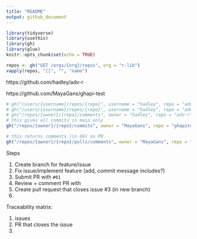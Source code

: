 ```yaml
---
title: "README"
output: github_document
---
```


```r
library(tidyverse)
library(usethis)
library(gh)
library(glue)
knitr::opts_chunk$set(echo = TRUE)
```


```r
repos <- gh("GET /orgs/{org}/repos", org = "r-lib")
vapply(repos, "[[", "", "name")
```

https://github.com/hadley/adv-r

https://github.com/MayaGans/ghapi-test

```r
# gh("/users/{username}/repos/{repo}", username = "hadley", repo = "adv-r")
# gh("/users/{username}/repos/{repo}", username = "hadley", repo = "adv-r")
# gh("/repos/{owner}/{repo}/comments", owner = "hadley", repo = "adv-r")
# this gives all commits in main only
gh("/repos/{owner}/{repo}/commits", owner = "MayaGans", repo = "ghapitest")
```

```r
# this returns comments (in GH) on PR
gh("/repos/{owner}/{repo}/pulls/comments", owner = "MayaGans", repo = "ghapitest")
```

Steps 

1. Create branch for feature/issue
2. Fix issue/implement feature (add, commit message includes?)
3. Submit PR with `#01` 
4. Review + comment PR with 
5. Create pull request that closes issue #3 (in new branch)
6. 

Traceability matrix: 

1. issues 
2. PR that closes the issue
3. 
